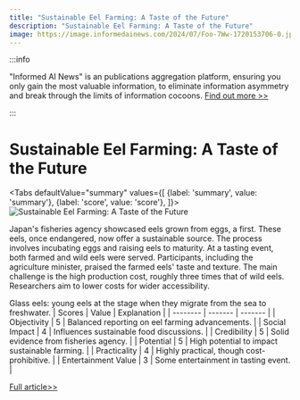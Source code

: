 ```yaml
---
title: "Sustainable Eel Farming: A Taste of the Future"
description: "Sustainable Eel Farming: A Taste of the Future"
image: https://image.informedainews.com/2024/07/Foo-7Ww-1720153706-0.jpg
---
```



:::info

"Informed AI News" is an publications aggregation platform, ensuring you only gain the most valuable information, to eliminate information asymmetry and break through the limits of information cocoons.  [Find out more >>](/)

:::

# Sustainable Eel Farming: A Taste of the Future


<Tabs
	defaultValue="summary"
	values={[
	{label: 'summary', value: 'summary'},
	{label: 'score', value: 'score'},
]}>
<TabItem value="summary">
<img
  src="https://image.informedainews.com/2024/07/Foo-7Ww-1720153706-0.jpg"
  alt="Sustainable Eel Farming: A Taste of the Future"
/>



Japan's fisheries agency showcased eels grown from eggs, a first. These eels, once endangered, now offer a sustainable source. The process involves incubating eggs and raising eels to maturity. At a tasting event, both farmed and wild eels were served. Participants, including the agriculture minister, praised the farmed eels' taste and texture. The main challenge is the high production cost, roughly three times that of wild eels. Researchers aim to lower costs for wider accessibility.

Glass eels: young eels at the stage when they migrate from the sea to freshwater.
</TabItem>
<TabItem value="score">
	| Scores     | Value   | Explanation |
	| -------- | ------- | ------- |
	| Objectivity  | 5    | Balanced reporting on eel farming advancements.    |
	| Social Impact | 4     | Influences sustainable food discussions.    |
	| Credibility    | 5    | Solid evidence from fisheries agency.    |
	| Potential    | 5    | High potential to impact sustainable farming.    |
	| Practicality    | 4    | Highly practical, though cost-prohibitive.    |
	| Entertainment Value    | 3    | Some entertainment in tasting event.    |
</TabItem>
</Tabs>

[Full article>>](https://www3.nhk.or.jp/nhkworld/en/news/20240704_24/)
